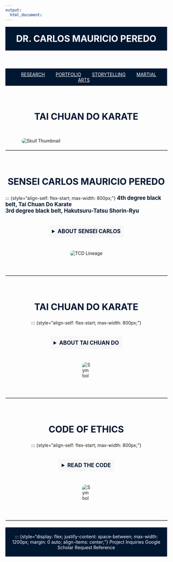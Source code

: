 ```yaml
---
output:
  html_document:
---
```


<!-- HEADER with Name -->
<header style="text-align: center; padding: 20px; background-color: #001731; color: white;">
  <a href="index.html" style="color: white; text-decoration: none;">
    <h1 style="margin: 0;">DR. CARLOS MAURICIO PEREDO</h1>
  </a>
</header>

<nav style="background-color: #001731; padding: 10px; text-align: center;">
  <a href="Research.html" style="margin: 0 15px; color: white;">RESEARCH</a>
  <a href="Portfolio.html" style="margin: 0 15px; color: white;">PORTFOLIO</a>
  <a href="Storytelling.html" style="margin: 0 15px; color: white;">STORYTELLING</a>
  <a href="TCD.html" style="margin: 0 15px; color: white;">MARTIAL ARTS</a>
</nav>



<!-- Main Header Section -->
<section style="display: flex; flex-direction: column; align-items: center; max-width: 1200px; margin: 40px auto;">
  <h2 style="font-size: 2em; font-weight: bold; margin-bottom: 10px; color: #001731; text-align: center;">TAI CHUAN DO KARATE</h2>
</section>

<!-- Image Below the Section -->
<img src="Linked Files/hands.png" alt="Skull Thumbnail" style="display: block; margin: 20px auto; max-width: 80%; height: auto; border-radius: 10px;">

<!-- Horizontal Line Divider as its own section -->
<hr style="width: 100%; border: 1px solid #ccc; margin: 20px auto;">



<!-- Subsection 1 Section -->
<section style="display: flex; flex-direction: column; align-items: center; max-width: 1200px; margin: 40px auto;">
  <h2 style="font-size: 2em; font-weight: bold; margin-bottom: 10px; color: #001731; text-align: center;">SENSEI CARLOS MAURICIO PEREDO</h2>
  
  <!-- Black Belt Accolades -->
  ::: {style="align-self: flex-start; max-width: 800px;"}
  <span style="font-size: 1.2em; font-weight: bold; color: #001731;">4th degree black belt, Tai Chuan Do Karate</span><br>
  <span style="font-size: 1.2em; font-weight: bold; color: #001731;">3rd degree black belt, Hakutsuru-Tatsu Shorin-Ryu</span>

  <!-- Dropdown Section -->
  <details style="max-width: 800px; margin: 20px auto;">
    <summary style="font-size: 1.2em; font-weight: bold; color: #001731; cursor: pointer; padding: 10px; background-color: #f7f7f7; border-radius: 5px; text-align: left;">
      ABOUT SENSEI CARLOS
    </summary>
    <p style="margin: 10px 20px; font-size: 1em; color: black; text-align: left;">
      Sensei Carlos began his martial arts journey in 1999, training under Master Jeremy Ephraim. In the years since, Sensei Carlos has dedicated himself to perfecting his craft and his mastery of Tai Chuan Do, while training broadly to better understand the origins and inspirations for the style. In 2017, he founded a dojo in Columbia, Maryland. Now living in Cincinnati, Sensei Carlos hopes to continue his martial arts journey by bringing Tai Chuan Do Ohio.
    </p>
  </details>

  <!-- Image Below the Dropdown -->
  <img src="Linked Files/TCD Lineage.jpg" alt="TCD Lineage" style="display: block; margin: 20px auto; max-width: 100%; height: auto; border-radius: 10px;">
</section>

<!-- Horizontal Line Divider as its own section -->
<hr style="width: 100%; border: 1px solid #ccc; margin: 20px auto;">



<!-- Subsection 1 Section -->
<section style="display: flex; flex-direction: column; align-items: center; max-width: 1200px; margin: 40px auto;">
  <h2 style="font-size: 2em; font-weight: bold; margin-bottom: 10px; color: #001731; text-align: center;">TAI CHUAN DO KARATE</h2>
  
  <!-- Filler Text -->
  ::: {style="align-self: flex-start; max-width: 800px;"}

  <!-- Dropdown Section -->
  <details style="max-width: 800px; margin: 20px auto;">
    <summary style="font-size: 1.2em; font-weight: bold; color: #001731; cursor: pointer; padding: 10px; background-color: #f7f7f7; border-radius: 5px; text-align: left;">
      ABOUT TAI CHUAN DO
    </summary>
    <p style="margin: 10px 20px; font-size: 1em; color: black; text-align: left;">
      Tai Chuan Do Karate was founded by Grand Master Ken Champ, on September 30, 2977. Grand Master Champ sought to combine the myriad of different styles into a combat art form that emphasized the grace and discipline of traditional martial styles with the combat utility of the fighting styles emerging in the 1970s.
    </p>
  </details>

  <!-- Image Below the Dropdown -->
  <img src="Linked Files/Symbol.jpg" alt="Symbol" style="display: block; margin: 20px auto; max-width: 5%; height: auto; border-radius: 10px;">
</section>

<!-- Horizontal Line Divider as its own section -->
<hr style="width: 100%; border: 1px solid #ccc; margin: 20px auto;">



<!-- Subsection 2 Section -->
<section style="display: flex; flex-direction: column; align-items: center; max-width: 1200px; margin: 40px auto;">
  <h2 style="font-size: 2em; font-weight: bold; margin-bottom: 10px; color: #001731; text-align: center;">CODE OF ETHICS</h2>
  
  <!-- Filler Text -->
  ::: {style="align-self: flex-start; max-width: 800px;"}

  <!-- Dropdown Section -->
  <details style="max-width: 800px; margin: 20px auto;">
    <summary style="font-size: 1.2em; font-weight: bold; color: #001731; cursor: pointer; padding: 10px; background-color: #f7f7f7; border-radius: 5px; text-align: left;">
      READ THE CODE
    </summary>
    <p style="margin: 10px 20px; font-size: 1em; color: black; text-align: left;">
      As a martial artist, my fundamental duty is to serve GOD and MANKIND; to safeguard lives and property; to protect the innocent against deception; the weak against oppression or intimidation; the peaceful against violence or disorder; and to respect the Constitutional Rights of all men to liberty, equality, and justice. I promise, I will keep my private life unsullied as an example to all; maintain courageous calm in the face of danger, scorn, or ridicule; develop self-restraint; and be constantly mindful of the welfare of others, honest in thought and deed in my personal life. I will be exemplary in observing the laws of the land and the regulations of Tai Chuan Do Schools, respectful of the other students and instructors.<br> <br>
   As a Tai Chuan Do student/instructor, I shall regard the discharge of my training. Recognizing my responsibilities as a trust; I shall study diligently and pay sincere attention to self improvement; shall strive to make the best possible application of science to the art of self-defense; and shall strive for effective leadership and personal happiness in the field of human relationships. I shall appreciate the importance and responsibility of my rank and training and hold it to the most honorable high standards.
    </p>
  </details>

  <!-- Image Below the Dropdown -->
  <img src="Linked Files/Symbol.jpg" alt="Symbol" style="display: block; margin: 20px auto; max-width: 5%; height: auto; border-radius: 10px;">
</section>

<!-- Horizontal Line Divider as its own section -->
<hr style="width: 100%; border: 1px solid #ccc; margin: 20px auto;">



<footer style="background-color: #001731; color: white; text-align: center; padding: 20px;">
  ::: {style="display: flex; justify-content: space-between; max-width: 1200px; margin: 0 auto; align-items: center;"}
  [Project Inquiries](https://docs.google.com/forms/d/e/1FAIpQLSdxbH03CpaKTalBdizuW275xrO2VZ2KYM1sM98b5XTWRyxAhg/viewform?usp=header){style="color: white; text-decoration: none;"}
  [Google Scholar](https://scholar.google.com/citations?user=IZRnfS0AAAAJ&hl=en){style="color: white; text-decoration: none;"}
  [Request Reference](https://docs.google.com/forms/d/e/1FAIpQLSeFxmpSRlH2oiHq5F6XDiFLehMtkKtf9iciqByCT1w2DkPVjA/viewform?usp=header){style="color: white; text-decoration: none;"}
</footer>
